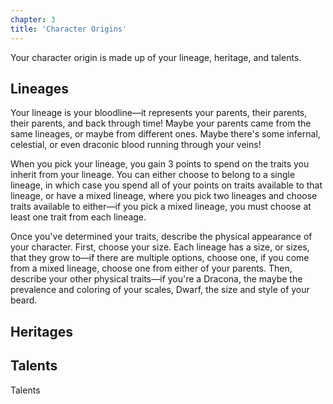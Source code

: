 ```yaml
---
chapter: 3
title: 'Character Origins'
---
```


Your character origin is made up of your lineage, heritage, and talents.

## Lineages

Your lineage is your bloodline—it represents your parents, their parents, their parents, and back through time! Maybe your parents came from the same lineages, or maybe from different ones. Maybe there's some infernal, celestial, or even draconic blood running through your veins!

When you pick your lineage, you gain 3 points to spend on the traits you inherit from your lineage. You can either choose to belong to a single lineage, in which case you spend all of your points on traits available to that lineage, or have a mixed lineage, where you pick two lineages and choose traits available to either—if you pick a mixed lineage, you must choose at least one trait from each lineage.

Once you've determined your traits, describe the physical appearance of your character. First, choose your size. Each lineage has a size, or sizes, that they grow to—if there are multiple options, choose one, if you come from a mixed lineage, choose one from either of your parents. Then, describe your other physical traits—if you're a Dracona, the maybe the prevalence and coloring of your scales, Dwarf, the size and style of your beard.


<Lineages />

## Heritages


<Heritages />

## Talents

Talents
